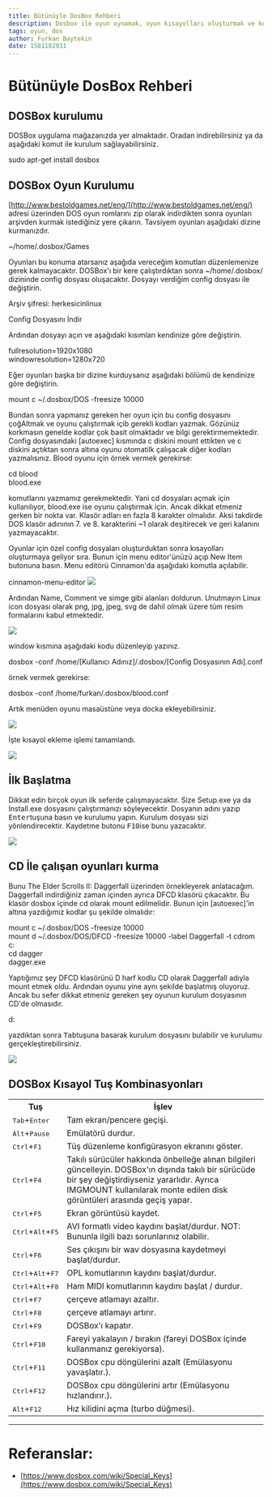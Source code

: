 ```yaml
---
title: Bütünüyle DosBox Rehberi
description: Dosbox ile oyun oynamak, oyun kısayolları oluşturmak ve konfigürasyon hakkında her şey.
tags: oyun, dos
author: Furkan Baytekin
date: 1581182931
---
```



# Bütünüyle DosBox Rehberi

## DOSBox kurulumu

DOSBox uygulama mağazanızda yer almaktadır. Oradan indirebilirsiniz ya da aşağıdaki komut ile kurulum sağlayabilirsiniz.

<Window>
  <Terminal>sudo apt-get install dosbox</Terminal>
</Window>

## DOSBox Oyun Kurulumu

[http://www.bestoldgames.net/eng/](http://www.bestoldgames.net/eng/) adresi üzerinden DOS oyun romlarını zip olarak indirdikten sonra oyunları arşivden kurmak istediğiniz yere çıkarın. Tavsiyem oyunları aşağıdaki dizine kurmanızdır.

<Window>
  <Location>~/home/.dosbox/Games</Location>
</Window>

Oyunları bu konuma atarsanız aşağıda vereceğim komutları düzenlemenize gerek kalmayacaktır. DOSBox'ı bir kere çalıştırdıktan sonra ~/home/.dosbox/ dizininde config dosyası oluşacaktır. Dosyayı verdiğim config dosyası ile değiştirin.

Arşiv şifresi: herkesicinlinux

Config Dosyasını İndir

Ardından dosyayı açın ve aşağıdaki kısımları kendinize göre değiştirin.

<Window>
  <Output>fullresolution=1920x1080<br />
windowresolution=1280x720</Output>
</Window>

Eğer oyunları başka bir dizine kurduysanız aşağıdaki bölümü de kendinize göre değiştirin.

<Window>
  <Output>mount c ~/.dosbox/DOS -freesize 10000</Output>
</Window>

Bundan sonra yapmanız gereken her oyun için bu config dosyasını çoğAltmak ve oyunu çalıştırmak içib gerekli kodları yazmak. Gözünüz korkmasın genelde kodlar çok basit olmaktadır ve bilgi gerektirmemektedir. Config dosyasındaki [autoexec] kısmında c diskini mount ettikten ve c diskini açtıktan sonra altına oyunu otomatilk çalışacak diğer kodları yazmalısınız. Blood oyunu için örnek vermek gerekirse:

<Window>
  <Output>cd blood<br />
blood.exe</Output>
</Window>

komutlarını yazmamız gerekmektedir. Yani cd dosyaları açmak için kullanılıyor, blood.exe ise oyunu çalıştırmak için. Ancak dikkat etmeniz gerken bir nokta var. Klasör adları en fazla 8 karakter olmalıdır. Aksi takdirde DOS klasör adınının 7. ve 8. karakterini ~1 olarak deşitirecek ve geri kalanını yazmayacaktır.

Oyunlar için özel config dosyaları oluşturduktan sonra kısayolları oluşturmaya geliyor sıra. Bunun için menu editor'ünüzü açıp New Item butonuna basın. Menu editörü Cinnamon'da aşağıdaki komutla açılabilir.

<Window>
  <Terminal>cinnamon-menu-editor</Terminal>
</Window>

<img src="/uploads/blogs/butunuyle_dos_rehberi/menueditor.png" />

Ardından Name, Comment ve simge gibi alanları doldurun. Unutmayın Linux icon dosyası olarak png, jpg, jpeg, svg de dahil olmak üzere tüm resim formalarını kabul etmektedir.

<img src="/uploads/blogs/butunuyle_dos_rehberi/launcheroptions.png" />

window kısmına aşağıdaki kodu düzenleyip yazınız.

<Window>
  <Output>dosbox -conf /home/[Kullanıcı Adınız]/.dosbox/[Config Dosyasının Adı].conf</Output>
</Window>

örnek vermek gerekirse:

<Window>
  <Output>dosbox -conf /home/furkan/.dosbox/blood.conf</Output>
</Window>

Artık menüden oyunu masaüstüne veya docka ekleyebilirsiniz.

<img src="/uploads/blogs/butunuyle_dos_rehberi/addshortcut.png" />

İşte kısayol ekleme işlemi tamamlandı.

<img src="/uploads/blogs/butunuyle_dos_rehberi/shortcuts.png" />

## İlk Başlatma

Dikkat edin birçok oyun ilk seferde çalışmayacaktır. Size Setup.exe ya da Install.exe dosyasını çalıştırmanızı söyleyecektir. Dosyanın adını yazıp <kbd>Enter</kbd>tuşuna basın ve kurulumu yapın. Kurulum dosyası sizi yönlendirecektir. Kaydetme butonu <kbd>F10</kbd>ise bunu yazacaktır.

<img src="/uploads/blogs/butunuyle_dos_rehberi/blood.png" />

## CD İle çalışan oyunları kurma

Bunu The Elder Scrolls II: Daggerfall üzerinden örnekleyerek anlatacağım. Daggerfall indirdiğiniz zaman içinden ayrıca DFCD klasörü çıkacaktır. Bu klasör dosbox içinde cd olarak mount edilmelidir. Bunun için [autoexec]'in altına yazdığımız kodlar şu şekilde olmalıdır:

<Window>
  <Output>mount c ~/.dosbox/DOS -freesize 10000<br />
mount d ~/.dosbox/DOS/DFCD -freesize 10000 -label Daggerfall -t cdrom<br />
c:<br />
cd dagger<br />
dagger.exe</Output>
</Window>

Yaptığımız şey DFCD klasörünü D harf kodlu CD olarak Daggerfall adıyla mount etmek oldu. Ardından oyunu yine aynı şekilde başlatmış oluyoruz. Ancak bu sefer dikkat etmeniz gereken şey oyunun kurulum dosyasının CD'de olmasıdır.

<Window>
  <Output>d:</Output>
</Window>

yazdıktan sonra <kbd>Tab</kbd>tuşuna basarak kurulum dosyasını bulabilir ve kurulumu gerçekleştirebilirsiniz.

<img src="/uploads/blogs/butunuyle_dos_rehberi/daggerfall.png" />

## DOSBox Kısayol Tuş Kombinasyonları

<table>
	<tbody>
		<tr>
			<th>Tuş</th>
			<th>İşlev</th>
		</tr>
		<tr>
			<td><kbd>Tab</kbd>+<kbd>Enter</kbd></td>
			<td>Tam ekran/pencere geçişi.</td>
		</tr>
		<tr>
			<td><kbd>Alt</kbd>+<kbd>Pause</kbd></td>
			<td>Emülatörü durdur.</td>
		</tr>
		<tr>
			<td><kbd>Ctrl</kbd>+<kbd>F1</kbd></td>
			<td>Tüş düzenleme konfigürasyon ekranını göster.</td>
		</tr>
		<tr>
			<td><kbd>Ctrl</kbd>+<kbd>F4</kbd></td>
			<td>Takılı sürücüler hakkında önbelleğe alınan bilgileri güncelleyin. DOSBox'ın dışında takılı bir sürücüde bir şey değiştirdiyseniz yararlıdır. Ayrıca IMGMOUNT kullanılarak monte edilen disk görüntüleri arasında geçiş yapar.</td>
		</tr>
		<tr>
			<td><kbd>Ctrl</kbd>+<kbd>F5</kbd></td>
			<td>Ekran görüntüsü kaydet.</td>
		</tr>
		<tr>
			<td><kbd>Ctrl</kbd>+<kbd>Alt</kbd>+<kbd>F5</kbd></td>
			<td>AVI formatlı video kaydını başlat/durdur. NOT: Bununla ilgili bazı sorunlarınız olabilir.</td>
		</tr>
		<tr>
			<td><kbd>Ctrl</kbd>+<kbd>F6</kbd></td>
			<td>Ses çıkışını bir wav dosyasına kaydetmeyi başlat/durdur.</td>
		</tr>
		<tr>
			<td><kbd>Ctrl</kbd>+<kbd>Alt</kbd>+<kbd>F7</kbd></td>
			<td>OPL komutlarının kaydını başlat/durdur.</td>
		</tr>
		<tr>
			<td><kbd>Ctrl</kbd>+<kbd>Alt</kbd>+<kbd>F8</kbd></td>
			<td>Ham MIDI komutlarının kaydını başlat / durdur.</td>
		</tr>
		<tr>
			<td><kbd>Ctrl</kbd>+<kbd>F7</kbd></td>
			<td>çerçeve atlamayı azaltır.</td>
		</tr>
		<tr>
			<td><kbd>Ctrl</kbd>+<kbd>F8</kbd></td>
			<td>çerçeve atlamayı artırır.</td>
		</tr>
		<tr>
			<td><kbd>Ctrl</kbd>+<kbd>F9</kbd></td>
			<td>DOSBox'ı kapatır.</td>
		</tr>
		<tr>
			<td><kbd>Ctrl</kbd>+<kbd>F10</kbd></td>
			<td>Fareyi yakalayın / bırakın (fareyi DOSBox içinde kullanmanız gerekiyorsa).</td>
		</tr>
		<tr>
			<td><kbd>Ctrl</kbd>+<kbd>F11</kbd></td>
			<td>DOSBox cpu döngülerini azalt (Emülasyonu yavaşlatır.).</td>
		</tr>
		<tr>
			<td><kbd>Ctrl</kbd>+<kbd>F12</kbd></td>
			<td>DOSBox cpu döngülerini artır (Emülasyonu hızlandırır.).</td>
		</tr>
		<tr>
			<td><kbd>Alt</kbd>+<kbd>F12</kbd></td>
			<td>Hız kilidini açma (turbo düğmesi).</td>
		</tr>
	</tbody>
</table>

---

# Referanslar:

* [https://www.dosbox.com/wiki/Special_Keys](https://www.dosbox.com/wiki/Special_Keys)